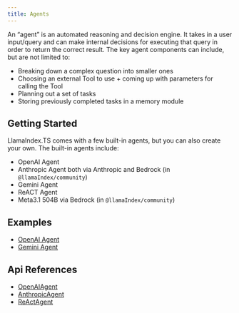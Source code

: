 ```yaml
---
title: Agents
---
```


An “agent” is an automated reasoning and decision engine. It takes in a user input/query and can make internal decisions for executing that query in order to return the correct result. The key agent components can include, but are not limited to:

- Breaking down a complex question into smaller ones
- Choosing an external Tool to use + coming up with parameters for calling the Tool
- Planning out a set of tasks
- Storing previously completed tasks in a memory module

## Getting Started

LlamaIndex.TS comes with a few built-in agents, but you can also create your own. The built-in agents include:

- OpenAI Agent
- Anthropic Agent both via Anthropic and Bedrock (in `@llamaIndex/community`)
- Gemini Agent
- ReACT Agent
- Meta3.1 504B via Bedrock (in `@llamaIndex/community`)

## Examples

- [OpenAI Agent](/docs/llamaindex/examples/agent)
- [Gemini Agent](/docs/llamaindex/examples/agent_gemini)

## Api References

- [OpenAIAgent](/docs/api/classes/OpenAIAgent)
- [AnthropicAgent](/docs/api/classes/AnthropicAgent)
- [ReActAgent](/docs/api/classes/ReActAgent)
